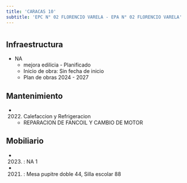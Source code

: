 ```yaml
---
title: 'CARACAS 10'
subtitle: 'EPC N° 02 FLORENCIO VARELA - EPA N° 02 FLORENCIO VARELA'
---
```


#
## Infraestructura

* NA 
    + mejora edilicia - Planificado 
    + Inicio de obra: Sin fecha de inicio 
    + Plan de obras 2024 - 2027 






## Mantenimiento

*  (2022) Calefaccion y Refrigeracion 
    + REPARACION DE FANCOIL Y CAMBIO DE MOTOR





## Mobiliario

*  (2023) : NA 1 

*  (2021) : Mesa pupitre doble 44, Silla escolar 88 



